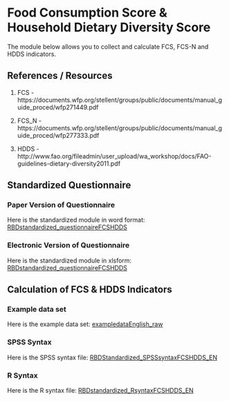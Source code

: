 # Food Consumption Score & Household Dietary Diversity Score

The module below allows you to collect and calculate FCS, FCS-N and HDDS indicators.

## References / Resources

1.  FCS - https://documents.wfp.org/stellent/groups/public/documents/manual_guide_proced/wfp271449.pdf

2.  FCS_N - https://documents.wfp.org/stellent/groups/public/documents/manual_guide_proced/wfp277333.pdf

3.  HDDS - http://www.fao.org/fileadmin/user_upload/wa_workshop/docs/FAO-guidelines-dietary-diversity2011.pdf

## Standardized Questionnaire

### Paper Version of Questionnaire

Here is the standardized module in word format:
[RBDstandardized_questionnaireFCSHDDS](https://github.com/WFP-VAM/RBD_FS_CH_guide_EN/blob/master/questionnaires/RBDstandardized_questionnaireFCSHDDS.docx?raw=true) 

### Electronic Version of Questionnaire

Here is the standardized module in xlsform:
[RBDstandardized_questionnaireFCSHDDS](https://github.com/WFP-VAM/RBD_FS_CH_guide_EN/blob/master/questionnaires/RBDstandardized_questionnaireFCSHDDS.xlsx?raw=true)

## Calculation of FCS & HDDS Indicators  

### Example data set

Here is the example data set:
[exampledataEnglish_raw](https://github.com/WFP-VAM/RBD_FS_CH_guide_EN/blob/master/example_datasets/exampledataEnglish_raw.sav?raw=true) 


### SPSS Syntax

Here is the SPSS syntax file: 
[RBDStandardized_SPSSsyntaxFCSHDDS_EN](https://github.com/WFP-VAM/RBD_FS_CH_guide_EN/blob/master/syntax/RBDStandardized_SPSSsyntaxFCSHDDS_EN.sps?raw=true) 

### R Syntax

Here is the R syntax file: 
[RBDstandardized_RsyntaxFCSHDDS_EN](https://github.com/WFP-VAM/RBD_FS_CH_guide_EN/blob/master/syntax/RBDstandardized_RsyntaxFCSHDDS_EN.R?raw=true) 
